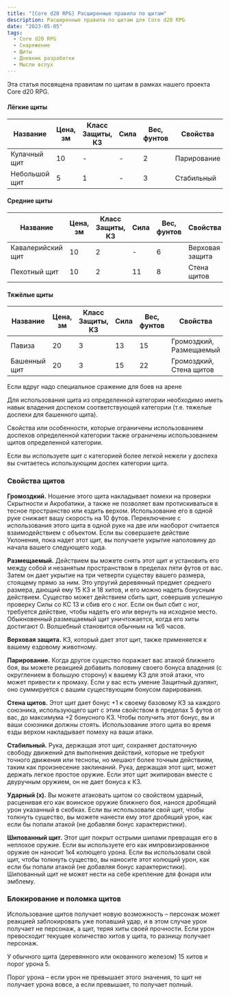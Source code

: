 ```yaml
---
title: "[Core d20 RPG] Расширенные правила по щитам"
description: Расширенные правила по щитам для Core d20 RPG
date: "2023-05-05"
tags:
  - Core d20 RPG
  - Снаряжение
  - Щиты  
  - Дневник разработки
  - Мысли вслух
---
```


Эта статья посвящена правилам по щитам в рамках нашего проекта Core d20 RPG.

#### Лёгкие щиты

| Название      | Цена, зм | Класс Защиты, КЗ | Сила | Вес, фунтов | Свойства    |
| ------------- | -------- | ---------------- | ---- | ----------- | ----------- |
| Кулачный щит  | 10       | -                | -    | 2           | Парирование |
| Небольшой щит | 5        | 1                | -    | 3           | Стабильный  |

#### Средние щиты

| Название          | Цена, зм | Класс Защиты, КЗ | Сила | Вес, фунтов | Свойства        |
| ----------------- | -------- | ---------------- | ---- | ----------- | --------------- |
| Кавалерийский щит | 10       | 2                | -    | 6           | Верховая защита |
| Пехотный щит      | 10       | 2                | 11   | 8           | Стена щитов     |

#### Тяжёлые щиты

| Название     | Цена, зм | Класс Защиты, КЗ | Сила | Вес, фунтов | Свойства                |
| ------------ | -------- | ---------------- | ---- | ----------- | ----------------------- |
| Павиза       | 20       | 3                | 13   | 15          | Громоздкий, Размещаемый |
| Башенный щит | 20       | 3                | 15   | 22          | Громоздкий, Стена щитов |

<Generator id="enhanced-shields" />

Если вдруг надо специальное сражение для боев на арене

<Generator id="pit-fighting" />

Для использования щита из определенной категории необходимо иметь навык владения доспехом соответствующей категории (т.е. тяжелые доспехи для башенного щита).

Свойства или особенности, которые ограничены использованием доспехов определенной категории также ограничены использованием щитов определенной категории.

Если вы используете щит с категорией более легкой нежели у доспеха вы считаетесь использующим доспех категории щита.

### Свойства щитов

**Громоздкий.** Ношение этого щита накладывает помехи на проверки Скрытности и Акробатики, а также не позволяет вам протискиваться в тесное пространство или ездить верхом. Использование его в одной руке снижает вашу скорость на 10 футов. Переключение с использования этого щита в одной руке на две или наоборот считается взаимодействием с объектом. Если вы совершаете действие Уклонения, пока надет этот щит, вы получаете укрытие наполовину до начала вашего следующего хода.

**Размещаемый.** Действием вы можете снять этот щит и установить его между собой и незанятым пространством в пределах пяти футов от вас. Затем он дает укрытие на три четверти существу вашего размера, стоящему прямо за ним. Это упругий деревянный предмет среднего размера, дающий ему 15 КЗ и 18 хитов, и его можно надеть бонусным действием. Существо может действием сбить щит, совершив успешную проверку Силы со КС 13 и сбив его с ног. Если он был сбит с ног, требуется действие, чтобы надеть его или вернуть на исходное место. Обыкновенный размещаемый щит уничтожается, когда его хиты достигают 0. Волшебный становится обычным на 1к6 часов.

**Верховая защита.** КЗ, который дает этот щит, также применяется к вашему ездовому животному.

**Парирование.** Когда другое существо поражает вас атакой ближнего боя, вы можете реакцией добавить половину своего бонуса владения (с округлением в большую сторону) к вашему КЗ для этой атаки, что может привести к промаху. Если у вас есть умение Защитный дуэлянт, оно суммируется с вашим существующим бонусом парирования.

**Стена щитов.** Этот щит дает бонус +1 к своему базовому КЗ за каждого союзника, использующего щит с этим свойством в пределах 5 футов от вас, до максимума +2 бонусного КЗ. Чтобы получить этот бонус, вы и ваши союзники должны стоять. Использование этого щита во время езды верхом накладывает помеху на ваши атаки.

**Стабильный.** Рука, держащая этот щит, сохраняет достаточную свободу движений для выполнения действий, которые не требуют точного движения или тесноты, но мешают более точным действиям, таким как произнесение заклинаний. Рука, держащая этот щит, может держать легкое простое оружие. Если этот щит экипирован вместе с двуручным оружием, он не дает бонуса к КЗ.

**Ударный (x).** Вы можете атаковать щитом со свойством ударный, расценивая его как воинское оружие ближнего боя, нанося дробящий урон указанный в скобках. Если вы использовали свой щит, чтобы толкнуть существо, вы можете нанести ему этот дробящий урон, как если бы попали атакой (не добавляя бонус характеристики).

**Шипованный щит.** Этот щит покрыт острыми шипами превращая его в неплохое оружие. Если вы используете его как импровизированное оружие он наносит 1к4 колющего урона. Если вы использовали свой щит, чтобы толкнуть существо, вы наносите этот колющий урон, как если бы попали атакой (не добавляя бонус характеристики). Шипованный щит не может нести на себе крепление для фонаря или эмблему.

### Блокирование и поломка щитов

Использование щитов получает новую возможность – персонаж может реакцией заблокировать уже попавший удар, и в этом случае урон получает не персонаж, а щит, теряя хиты своей прочности. Если урон превосходит текущее количество хитов у щита, то разницу получает персонаж.

У обычного щита (деревянного или окованного железом) 15 хитов и порог урона 5.

Порог урона – если урон не превышает этого значения, то щит не получает урона вовсе, а если превышает, то получает полный.
